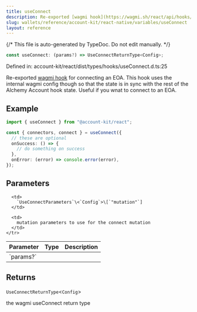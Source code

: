 ```yaml
---
title: useConnect
description: Re-exported [wagmi hook](https://wagmi.sh/react/api/hooks/useConnect) for connecting an EOA. This hook uses the internal wagmi config though so that the state is in sync with the rest of the Alchemy Account hook state. Useful if you wnat to connect to an EOA.
slug: wallets/reference/account-kit/react-native/variables/useConnect
layout: reference
---
```


{/* This file is auto-generated by TypeDoc. Do not edit manually. */}

```ts
const useConnect: (params?) => UseConnectReturnType<Config>;
```

Defined in: account-kit/react/dist/types/hooks/useConnect.d.ts:25

Re-exported [wagmi hook](https://wagmi.sh/react/api/hooks/useConnect) for connecting an EOA. This hook
uses the internal wagmi config though so that the state
is in sync with the rest of the Alchemy Account hook state.
Useful if you wnat to connect to an EOA.

## Example

```ts twoslash
import { useConnect } from "@account-kit/react";

const { connectors, connect } = useConnect({
  // these are optional
  onSuccess: () => {
    // do something on success
  },
  onError: (error) => console.error(error),
});
```

## Parameters

<table>
  <thead>
    <tr>
      <th align="left">Parameter</th>
      <th align="left">Type</th>
      <th align="left">Description</th>
    </tr>
  </thead>

  <tbody>
    <tr>
      <td>
        `params?`
      </td>

      <td>
        `UseConnectParameters`\<`Config`>\[`"mutation"`]
      </td>

      <td>
        mutation parameters to use for the connect mutation
      </td>
    </tr>

  </tbody>
</table>

## Returns

`UseConnectReturnType`\<`Config`>

the wagmi useConnect return type
